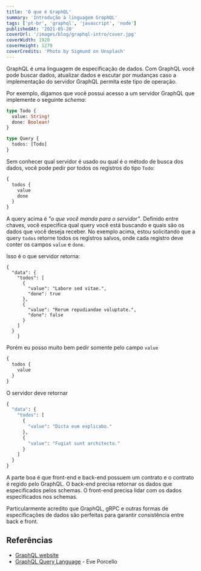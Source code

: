 ```yaml
---
title: 'O que é GraphQL'
summary: 'Introdução à linguagem GraphQL'
tags: ['pt-br', 'graphql', 'javascript', 'node']
publishedAt: '2021-05-20'
coverUrl: '/images/blog/graphql-intro/cover.jpg'
coverWidth: 1920
coverHeight: 1279
coverCredits: 'Photo by Sigmund on Unsplash'
---
```


GraphQL é uma linguagem de especificação de dados. Com GraphQL você pode buscar dados, atualizar dados e escutar por mudanças caso a implementação do servidor GraphQL permita este tipo de operação.

Por exemplo, digamos que você possui acesso a um servidor GraphQL que implemente o seguinte *schema*:

```graphql:schema.graphql
type Todo {
  value: String!
  done: Boolean!
}

type Query {
  todos: [Todo]
}
```

Sem conhecer qual servidor é usado ou qual é o método de busca dos dados, você pode pedir por todos os registros do tipo `Todo`:

```graphql
{
  todos {
    value
    done
  }
}
```

A query acima é *"o que você manda para o servidor"*. Definido entre chaves, você especifica qual query você está buscando e quais são os dados que você deseja receber. No exemplo acima, estou solicitando que a query `todos` retorne todos os registros salvos, onde cada registro deve conter os campos `value` e `done`.

Isso é o que servidor retorna:

```
{
  "data": {
    "todos": [
      {
        "value": "Labore sed vitae.",
        "done": true
      },
      {
        "value": "Rerum repudiandae voluptate.",
        "done": false
      }
    ]
  }
    }
```

Porém eu posso muito bem pedir somente pelo campo `value`

```graphql
{
  todos {
    value
  }
}
```

O servidor deve retornar

```graphql
{
  "data": {
    "todos": [
      {
        "value": "Dicta eum explicabo."       
      },
      {
        "value": "Fugiat sunt architecto."    
      }
    ]
  }
}
```

A parte boa é que front-end e back-end possuem um contrato e o contrato é regido pelo GraphQL.
O back-end precisa retornar os dados que especificados pelos schemas. 
O front-end precisa lidar com os dados especificados nos schemas.

Particularmente acredito que GraphQL, gRPC e outras formas de especificações de dados são perfeitas 
para garantir consistência entre back e front.


## Referências

- [GraphQL website](https://graphql.org/)
- [GraphQL Query Language](https://egghead.io/courses/graphql-query-language) - Eve Porcello